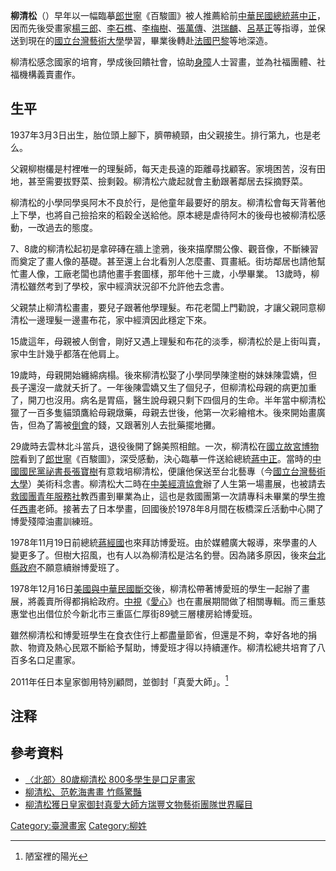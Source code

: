 {{More footnotes needed|time=2021-09-27T08:57:20+00:00}}
{{Diary}}

'''柳清松'''（{{bd|1937年|3月3日}}）早年以一幅臨摹[[郎世寧|郎世寧]]《百駿圖》被人推薦給前[[中華民國總統|中華民國總統]][[蔣中正|蔣中正]]，因而先後受畫家[[楊三郎_(畫家)|楊三郎]]、[[李石樵|李石樵]]、[[李梅樹|李梅樹]]、[[張萬傳|張萬傳]]、[[洪瑞麟|洪瑞麟]]、[[呂基正|呂基正]]等指導，並保送到現在的[[國立台灣藝術大學|國立台灣藝術大學]]學習，畢業後轉赴[[法國|法國]][[巴黎|巴黎]]等地深造。

柳清松感念國家的培育，學成後回饋社會，協助[[身障|身障]]人士習畫，並為社福團體、社福機構義賣畫作。

== 生平 ==
1937年3月3日出生，胎位頭上腳下，臍帶繞頸，由父親接生。排行第九，也是老么。

父親柳樹欉是村裡唯一的理髮師，每天走長遠的距離尋找顧客。家境困苦，沒有田地，甚至需要拔野菜、撿剩榖。柳清松六歲起就會主動跟著鄰居去採摘野菜。

柳清松的小學同學吳阿木不良於行，是他童年最要好的朋友。柳清松會每天背著他上下學，也將自己撿拾來的稻穀全送給他。原本總是虐待阿木的後母也被柳清松感動，一改過去的態度。

7、8歲的柳清松起初是拿碎磚在牆上塗鴉，後來描摩關公像、觀音像，不斷練習而奠定了畫人像的基礎。甚至還上台北看別人怎麼畫、買畫紙。街坊鄰居也請他幫忙畫人像，工廠老闆也請他畫手套圖樣，那年他十三歲，小學畢業。
13歲時，柳清松雖然考到了學校，家中經濟狀況卻不允許他去念書。

父親禁止柳清松畫畫，要兒子跟著他學理髮。布花老闆上門勸說，才讓父親同意柳清松一邊理髮一邊畫布花，家中經濟因此穩定下來。

15歲這年，母親被人倒會，剛好又遇上理髮和布花的淡季，柳清松於是上街叫賣，家中生計幾乎都落在他肩上。

19歲時，母親開始纏綿病榻。後來柳清松娶了小學同學陳塗樹的妹妹陳雲嬌，但長子還沒一歲就夭折了。一年後陳雲嬌又生了個兒子，但柳清松母親的病更加重了，開刀也沒用。病名是胃癌，醫生說母親只剩下四個月的生命。半年當中柳清松獵了一百多隻貓頭鷹給母親燉藥，母親去世後，他第一次彩繪棺木。後來開始畫廣告，但為了籌被[[倒會|倒會]]的錢，又跟著別人去批藥擺地攤。

29歲時去雲林北斗當兵，退役後開了錦美照相館。一次，柳清松在[[國立故宮博物院|國立故宮博物院]]看到了[[郎世寧|郎世寧]]《百駿圖》，深受感動，決心臨摹一件送給總統[[蔣中正|蔣中正]]。當時的[[中國國民黨祕書長|中國國民黨祕書長]][[張寶樹|張寶樹]]有意栽培柳清松，便讓他保送至台北藝專（今[[國立台灣藝術大學|國立台灣藝術大學]]）美術科念書。柳清松大二時在[[中美經濟協會|中美經濟協會]]辦了人生第一場畫展，也被請去[[中國青年救國團|救國團青年服務社]]教西畫到畢業為止，這也是救國團第一次請專科未畢業的學生擔任[[西畫|西畫]]老師。接著去了日本學畫，回國後於1978年8月間在板橋深丘活動中心開了博愛殘障油畫訓練班。

1978年11月19日前總統[[蔣經國|蔣經國]]也來拜訪博愛班。由於媒體廣大報導，來學畫的人變更多了。但樹大招風，也有人以為柳清松是沽名釣譽。因為諸多原因，後來[[台北縣政府|台北縣政府]]不願意續辦博愛班了。

1978年12月16日[[中華民國與美國關係|美國與中華民國斷交]]後，柳清松帶著博愛班的學生一起辦了畫展，將義賣所得都捐給政府。[[中視|中視]]《[[愛心_(公益節目)|愛心]]》也在畫展期間做了相關專輯。而三重慈惠堂也出借位於今新北市三重區仁厚街89號三層樓房給博愛班。

雖然柳清松和博愛班學生在食衣住行上都盡量節省，但還是不夠，幸好各地的捐款、物資及熱心民眾不斷給予幫助，博愛班才得以持續運作。柳清松總共培育了八百多名口足畫家。

2011年任日本皇家御用特別顧問，並御封「真愛大師」。<ref>陋室裡的陽光</ref>

== 注释 ==
{{reflist}}
== 參考資料 ==

*[http://news.ltn.com.tw/news/local/paper/960321 〈北部〉80歲柳清松 800多學生是口足畫家] {{Wayback|url=http://news.ltn.com.tw/news/local/paper/960321 |date=20190622031218 }}
*[http://udn.com/news/story/7013/1514686 柳清松、范乾海書畫 竹縣驚豔] {{Wayback|url=http://udn.com/news/story/7013/1514686 |date=20190620031444 }}
*[http://tn.news.tnn.tw/news.html?c=2&id=32240 柳清松獲日皇家御封真愛大師方瑞豐文物藝術團隊世界矚目] {{Wayback|url=http://tn.news.tnn.tw/news.html?c=2&id=32240 |date=20190603011300 }}

[[Category:臺灣畫家|Category:臺灣畫家]]
[[Category:柳姓|Category:柳姓]]